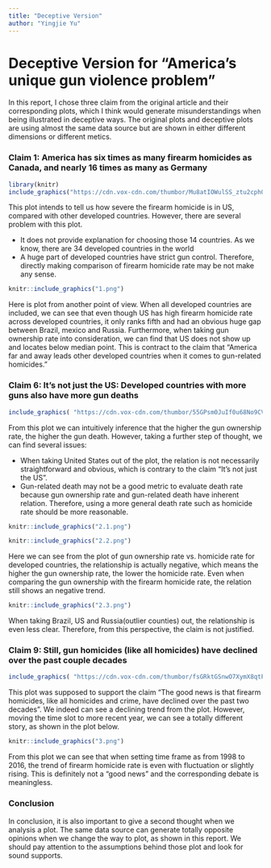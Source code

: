 ```yaml
---
title: "Deceptive Version"
author: "Yingjie Yu"
---
```


<style type="text/css">
body{ /* Normal  */
      font-size: 14px;
  }
</style>

# Deceptive Version for “America’s unique gun violence problem”
In this report, I chose three claim from the original article and their corresponding plots, which I think would generate misunderstandings when being illustrated in deceptive ways. The original plots and deceptive plots are using almost the same data source but are shown in either different dimensions or different metics. 

### Claim 1: America has six times as many firearm homicides as Canada, and nearly 16 times as many as Germany

```r
library(knitr)
include_graphics("https://cdn.vox-cdn.com/thumbor/Mu8atIOWulSS_ztu2cphOxgFsj4=/0x0:800x1571/1720x0/filters:focal(0x0:800x1571):format(webp)/cdn.vox-cdn.com/uploads/chorus_asset/file/10228297/gun_homicides_per_capita.jpg")
```

This plot intends to tell us how severe the firearm homicide is in US, compared with other developed countries.  However, there are several problem with this plot.

* It does not provide explanation for choosing those 14 countries. As we know, there are 34 developed countries in the world
* A huge part of developed countries have strict gun control. Therefore, directly making comparison of firearm homicide rate may be not make any sense. 

```r
knitr::include_graphics("1.png")
```


Here is plot from another point of view. When all developed countries are included, we can see that even though US has high firearm homicide rate across developed countries, it only ranks fifth and had an obvious huge gap between Brazil, mexico and Russia.  Furthermore, when taking gun ownership rate into consideration, we can find that US does not show up and locates below median point. This is contract to the claim that “America far and away leads other developed countries when it comes to gun-related homicides.”

### Claim 6: It’s not just the US: Developed countries with more guns also have more gun deaths

```r
include_graphics( "https://cdn.vox-cdn.com/thumbor/55GPsm0JuIf0u68No9CVtqBLPuk=/0x0:3840x2794/1720x0/filters:focal(0x0:3840x2794):format(webp)/cdn.vox-cdn.com/uploads/chorus_asset/file/10328765/GUN_SCATTERPLOT_2x.png")
```

From this plot we can intuitively inference that the higher the gun ownership rate, the higher the gun death. However, taking a further step of thought, we can find several issues:

* When taking United States out of the plot, the relation is not necessarily straightforward and obvious, which is contrary to the claim “It’s not just the US”.
* Gun-related death may not be a good metric to evaluate death rate because gun ownership rate and gun-related death have inherent relation. Therefore, using a more general death rate such as homicide rate should be more reasonable.

```r
knitr::include_graphics("2.1.png")
```

```r
knitr::include_graphics("2.2.png")
```

Here we can see from the plot of gun ownership rate vs. homicide rate for developed countries, the relationship is actually negative, which means the higher the gun ownership rate, the lower the homicide rate. Even when comparing the gun ownership with the firearm homicide rate, the relation still shows an negative trend.

```r
knitr::include_graphics("2.3.png")
```

When taking Brazil, US and Russia(outlier counties) out, the relationship is even less clear. Therefore, from this perspective, the claim is not justified.


### Claim 9: Still, gun homicides (like all homicides) have declined over the past couple decades

```r
include_graphics( "https://cdn.vox-cdn.com/thumbor/fsGRktGSnwO7XymX8qtP1unsFak=/0x0:417x395/1720x0/filters:focal(0x0:417x395):format(webp)/cdn.vox-cdn.com/uploads/chorus_asset/file/9371435/firearm_homicide_deaths.png")
```

This plot was supposed to support the claim “The good news is that firearm homicides, like all homicides and crime, have declined over the past two decades”.  We indeed can see a declining trend from the plot. However, moving the time slot to more recent year, we can see a totally different story, as shown in the plot below. 

```r
knitr::include_graphics("3.png")
```


From this plot we can see that when setting time frame as from 1998 to 2016, the trend of firearm homicide rate is even with fluctuation or slightly rising. This is definitely not a “good news” and the corresponding debate is meaningless. 

### Conclusion
In conclusion, it is also important to give a second thought when we analysis a plot. The same data source can generate totally opposite opinions when we change the way to plot, as shown in this report. We should pay attention to the assumptions behind those plot and look for sound supports. 
